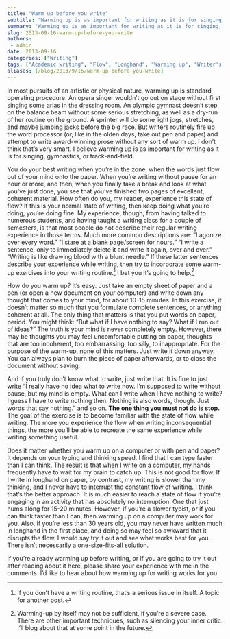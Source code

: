 ```yaml
---
title: "Warm up before you write"
subtitle: "Warming up is as important for writing as it is for singing, gymnastics, or track-and-field."
summary: "Warming up is as important for writing as it is for singing, gymnastics, or track-and-field."
slug: 2013-09-16-warm-up-before-you-write
authors:
 - admin
date: 2013-09-16
categories: ["Writing"]
tags: ["Academic writing", "Flow", "Longhand", "Warming up", "Writer's block"]
aliases: [/blog/2013/9/16/warm-up-before-you-write]
---
```

In most pursuits of an artistic or physical nature, warming up is standard operating procedure. An opera singer wouldn’t go out on stage without first singing some arias in the dressing room. An olympic gymnast doesn’t step on the balance beam without some serious stretching, as well as a dry-run of her routine on the ground. A sprinter will do some light jogs, stretches, and maybe jumping jacks before the big race. But writers routinely fire up the word processor (or, like in the olden days, take out pen and paper) and attempt to write award-winning prose without any sort of warm up. I don’t think that’s very smart. I believe warming up is as important for writing as it is for singing, gymnastics, or track-and-field.

You do your best writing when you’re in the zone, when the words just flow out of your mind onto the paper. When you’re writing without pause for an hour or more, and then, when you finally take a break and look at what you’ve just done, you see that you’ve finished two pages of excellent, coherent material. How often do you, my reader, experience this state of flow? If this is your normal state of writing, then keep doing what you’re doing, you’re doing fine. My experience, though, from having talked to numerous students, and having taught a writing class for a couple of semesters, is that most people do not describe their regular writing experience in those terms. Much more common descriptions are: “I agonize over every word.” “I stare at a blank page/screen for hours.” “I write a sentence, only to immediately delete it and write it again, over and over.” “Writing is like drawing blood with a blunt needle.” If these latter sentences describe your experience while writing, then try to incorporate some warm-up exercises into your writing routine.[^1] I bet you it’s going to help.[^2]

How do you warm up? It’s easy. Just take an empty sheet of paper and a pen (or open a new document on your computer) and write down any thought that comes to your mind, for about 10-15 minutes. In this exercise, it doesn’t matter so much that you formulate complete sentences, or anything coherent at all. The only thing that matters is that you put words on paper, period. You might think: “But what if I have nothing to say? What if I run out of ideas?” The truth is your mind is never completely empty. However, there may be thoughts you may feel uncomfortable putting on paper, thoughts that are too incoherent, too embarrassing, too silly, to inappropriate. For the purpose of the warm-up, none of this matters. Just write it down anyway. You can always plan to burn the piece of paper afterwards, or to close the document without saving.

And if you truly don’t know what to write, just write that. It is fine to just write “I really have no idea what to write now. I’m supposed to write without pause, but my mind is empty. What can I write when I have nothing to write? I guess I have to write nothing then. Nothing is also words, though. Just words that say nothing.” and so on. **The one thing you must not do is stop.** The goal of the exercise is to become familiar with the state of flow while writing. The more you experience the flow when writing inconsequential things, the more you’ll be able to recreate the same experience while writing something useful. 

Does it matter whether you warm up on a computer or with pen and paper? It depends on your typing and thinking speed. I find that I can type faster than I can think. The result is that when I write on a computer, my hands frequently have to wait for my brain to catch up. This is not good for flow. If I write in longhand on paper, by contrast, my writing is slower than my thinking, and I never have to interrupt the constant flow of writing. I think that’s the better approach. It is much easier to reach a state of flow if you’re engaging in an activity that has absolutely no interruption. One that just hums along for 15-20 minutes. However, if you’re a slower typist, or if you can think faster than I can, then warming up on a computer may work for you. Also, if you’re less than 30 years old, you may never have written much in longhand in the first place, and doing so may feel so awkward that it disrupts the flow. I would say try it out and see what works best for you. There isn’t necessarily a one-size-fits-all solution.

If you're already warming up before writing, or if you are going to try it out after reading about it here, please share your experience with me in the comments. I’d like to hear about how warming up for writing works for you.

[^1]: If you don't have a writing routine, that's a serious issue in itself. A topic for another post.

[^2]: Warming-up by itself may not be sufficient, if you’re a severe case. There are other important techniques, such as silencing your inner critic. I’ll blog about that at some point in the future.
